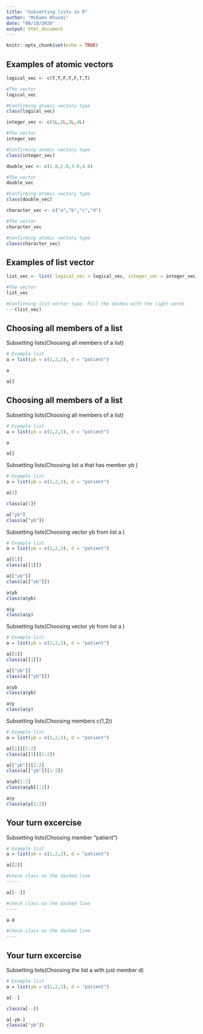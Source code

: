 ```yaml
---
title: "Subsetting lists in R"
author: "McEwen Khundi"
date: "08/10/2020"
output: html_document
---
```


```r
knitr::opts_chunk$set(echo = TRUE)
```

## Examples of atomic vectors


```r
logical_vec <- c(T,T,F,T,F,T,T)

#The vector
logical_vec

#Confirming atomic vectory type
class(logical_vec)
```

```r
integer_vec <- c(1L,2L,3L,4L)

#The vector
integer_vec

#Confirming atomic vectory type
class(integer_vec)
```


```r
double_vec <- c(1.0,2.0,3.0,4.0)

#The vector
double_vec

#Confirming atomic vectory type
class(double_vec)
```

```r
character_vec <- c("a","b","c","d")

#The vector
character_vec

#Confirming atomic vectory type
class(character_vec)
```
## Examples of list vector

```r
list_vec <- list( logical_vec = logical_vec, integer_vec = integer_vec, double_vec = double_vec, character_vec = character_vec )

#The vector
list_vec

#Confirming list vector type. Fill the dashes with the right words
---(list_vec)
```
## Choosing all members of a list

Subsetting lists(Choosing all members of a list)

```r

# Example list
a = list(yb = c(1,2,3), d = "patient")

a

a[]
```
## Choosing all members of a list

Subsetting lists(Choosing all members of a list)

```r

# Example list
a = list(yb = c(1,2,3), d = "patient")

a

a[]
```


Subsetting lists(Choosing list a that has member yb )

```r

# Example list
a = list(yb = c(1,2,3), d = "patient")

a[1]

class(a[1])

a["yb"]
class(a["yb"])
```
Subsetting lists(Choosing vector yb from list a )

```r

# Example list
a = list(yb = c(1,2,3), d = "patient")

a[[1]]
class(a[[1]])

a[["yb"]]
class(a[["yb"]])

a$yb
class(a$yb)

a$y
class(a$y)
```

Subsetting lists(Choosing vector yb from list a )

```r

# Example list
a = list(yb = c(1,2,3), d = "patient")

a[[1]]
class(a[[1]])

a[["yb"]]
class(a[["yb"]])

a$yb
class(a$yb)

a$y
class(a$y)
```


Subsetting lists(Choosing members c(1,2))

```r

# Example list
a = list(yb = c(1,2,3), d = "patient")

a[[1]][1:2]
class(a[[1]][1:2])

a[["yb"]][1:2]
class(a[["yb"]][1:2])

a$yb[1:2]
class(a$yb[1:2])

a$y
class(a$y[1:2])
```

## Your turn excercise
Subsetting lists(Choosing member “patient”)

```r

# Example list
a = list(yb = c(1,2,3), d = "patient")

a[[2]]

#check class on the dashed line
-----

a[[--]]

#check class on the dashed line
----

a-d

#check class on the dashed line
----
```

## Your turn excercise
Subsetting lists(Choosing the list a with just member d)

```r

# Example list
a = list(yb = c(1,2,3), d = "patient")

a[--]

class(a[--])

a[-yb-]
class(a["yb"])
```

